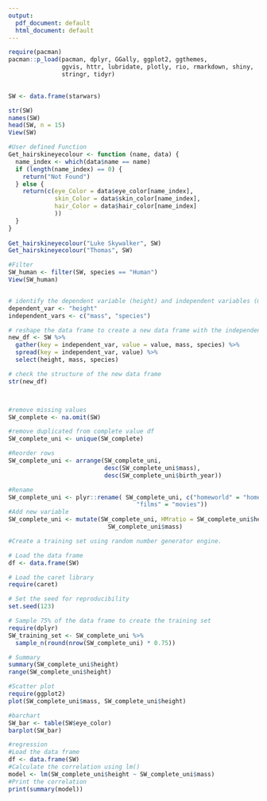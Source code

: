 ---
output:
  pdf_document: default
  html_document: default
---
```{r}

require(pacman)
pacman::p_load(pacman, dplyr, GGally, ggplot2, ggthemes, 
               ggvis, httr, lubridate, plotly, rio, rmarkdown, shiny, 
               stringr, tidyr)
               

SW <- data.frame(starwars)

str(SW)
names(SW)
head(SW, n = 15)
View(SW)

#User defined Function
Get_hairskineyecolour <- function (name, data) {
  name_index <- which(data$name == name)
  if (length(name_index) == 0) {
    return("Not Found")
  } else {
    return(c(eye_Color = data$eye_color[name_index],
             skin_Color = data$skin_color[name_index],
             hair_Color = data$hair_color[name_index]
             ))
  }
}
  
Get_hairskineyecolour("Luke Skywalker", SW)  
Get_hairskineyecolour("Thomas", SW)  

#Filter
SW_human <- filter(SW, species == "Human")
View(SW_human)


# identify the dependent variable (height) and independent variables (mass and species)
dependent_var <- "height"
independent_vars <- c("mass", "species")

# reshape the data frame to create a new data frame with the independent variables as columns and the dependent variable as rows
new_df <- SW %>% 
  gather(key = independent_var, value = value, mass, species) %>% 
  spread(key = independent_var, value) %>% 
  select(height, mass, species)

# check the structure of the new data frame
str(new_df)



#remove missing values
SW_complete <- na.omit(SW)

#remove duplicated from complete value df
SW_complete_uni <- unique(SW_complete)

#Reorder rows
SW_complete_uni <- arrange(SW_complete_uni, 
                           desc(SW_complete_uni$mass),
                           desc(SW_complete_uni$birth_year))

#Rename
SW_complete_uni <- plyr::rename( SW_complete_uni, c("homeworld" = "homeplanet",
                                    "films" = "movies"))
#Add new variable
SW_complete_uni <- mutate(SW_complete_uni, HMratio = SW_complete_uni$height / 
                            SW_complete_uni$mass)

#Create a training set using random number generator engine.

# Load the data frame
df <- data.frame(SW)

# Load the caret library
require(caret)

# Set the seed for reproducibility
set.seed(123)

# Sample 75% of the data frame to create the training set
require(dplyr)
SW_training_set <- SW_complete_uni %>% 
  sample_n(round(nrow(SW_complete_uni) * 0.75))

# Summary
summary(SW_complete_uni$height)
range(SW_complete_uni$height)

#Scatter plot
require(ggplot2)
plot(SW_complete_uni$mass, SW_complete_uni$height)

#barchart
SW_bar <- table(SW$eye_color)
barplot(SW_bar)

#regression
#Load the data frame 
df <- data.frame(SW) 
#Calculate the correlation using lm() 
model <- lm(SW_complete_uni$height ~ SW_complete_uni$mass) 
#Print the correlation 
print(summary(model))


```